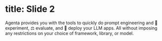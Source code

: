 
# title: Slide 2


Agenta provides you with the tools to quickly do prompt engineering and 🧪 experiment, ⚖️ evaluate, and 🚀 deploy your LLM apps. All without imposing any restrictions on your choice of framework, library, or model.

